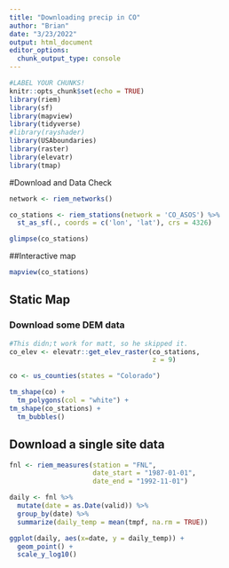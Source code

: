 ```yaml
---
title: "Downloading precip in CO"
author: "Brian"
date: "3/23/2022"
output: html_document
editor_options: 
  chunk_output_type: console
---
```


```r
#LABEL YOUR CHUNKS!
knitr::opts_chunk$set(echo = TRUE)
library(riem)
library(sf)
library(mapview)
library(tidyverse)
#library(rayshader)
library(USAboundaries)
library(raster)
library(elevatr)
library(tmap)

```

#Download and Data Check

```r
network <- riem_networks()

co_stations <- riem_stations(network = 'CO_ASOS') %>% 
  st_as_sf(., coords = c('lon', 'lat'), crs = 4326)

glimpse(co_stations)
```

##Interactive map

```r
mapview(co_stations)

```

## Static Map

### Download some DEM data

```r

#This didn;t work for matt, so he skipped it. 
co_elev <- elevatr::get_elev_raster(co_stations, 
                                    z = 9)

co <- us_counties(states = "Colorado")

tm_shape(co) +
  tm_polygons(col = "white") +
tm_shape(co_stations) +
  tm_bubbles() 


```

## Download a single site data

```r

fnl <- riem_measures(station = "FNL", 
                     date_start = "1987-01-01",
                     date_end = "1992-11-01")

daily <- fnl %>% 
  mutate(date = as.Date(valid)) %>% 
  group_by(date) %>% 
  summarize(daily_temp = mean(tmpf, na.rm = TRUE))

ggplot(daily, aes(x=date, y = daily_temp)) +
  geom_point() +
  scale_y_log10()

```

